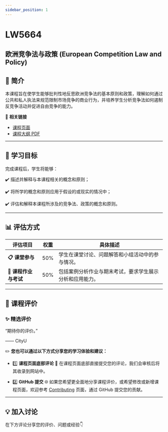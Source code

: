 ```yaml
---
sidebar_position: 1
---
```


# LW5664
## 欧洲竞争法与政策 (European Competition Law and Policy)

## **📘 简介**
本课程旨在使学生能够批判性地反思欧洲竞争法的基本原则和政策，理解如何通过公共和私人执法来规范限制市场竞争的商业行为，并培养学生分析竞争法如何遏制反竞争活动并促进自由竞争的能力。

🔗 **相关链接**
- [课程页面](https://www.cityu.edu.hk/catalogue/pg/202425/course/LW5664.htm)
- [课程大纲 PDF](https://www.cityu.edu.hk/catalogue/pg/202425/course/LW5664.pdf)

---

## **🎯 学习目标**

完成课程后，学生将能够：

✔️ 描述并解释与本课程相关的概念和原则；

✔️ 将所学的概念和原则应用于假设的或现实的情况中；

✔️ 评估和解释本课程所涉及的竞争法、政策的概念和原则。

---

## **📊 评估方式**

| **评估项目**           | **权重** | **具体描述**                                                                                       |
|-----------------------|---------|---------------------------------------------------------------------------------------------------|
| **📋 课堂参与**         | 50%     | 学生在课堂讨论、问题解答和小组活动中的参与情况。                                                     |
| **📂 课程作业与考试**   | 50%     | 包括案例分析作业与期末考试，要求学生展示分析和应用能力。                                              |

---

## **💬 课程评价**

### ✨ **精选评价**
<div className={commentStyles.commentBox}>
    <p className={commentStyles.commentText}>
        “期待你的评价。”
    </p>
    <p className={commentStyles.commentAuthor}>—— CityU</p>
</div>

✏️ **您也可以通过以下方式分享您的学习体验和建议：**

- 1️⃣ **课程页面底部评论**
💬 在课程页面底部直接提交您的评论，我们会审核后将其收录到网站中。

- 2️⃣ **GitHub 提交**
🌐 如果您希望更全面地分享课程评价，或希望修改或新增课程页面，欢迎参考 [Contributing](/contributing) 页面，通过 GitHub 提交您的贡献。

---

## **💡 加入讨论**

在下方评论分享您的评价、问题或经验👇
<Utterances />
